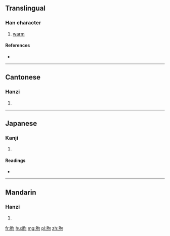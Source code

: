 {{also|胊}}
==Translingual==

===Han character===
{{Han char|rn=74|rad=月|as=05|sn=9|four=7722<sub>0</sub>|canj=月心口 (BPR)|ids=⿰[[月]][[句]]}}

# [[warm]]

====References====
* {{Han ref|kx=0505.100|dkj=14353|dj=0883.220|hdz=32062.040|uh=6710|ud=26384|bh=CEFA|bd=52986}}

----

==Cantonese==

===Hanzi===
{{yue-hanzi|jyut=[[keoi4]]|y=keui4}}

# {{defn|lang=yue|sort=月05}}

----

==Japanese==

===Kanji===
{{ja-kanji|grade=|rs=月05}}

# {{defn|lang=ja|sort=月05}}

====Readings====
* {{ja-readings|on=[[きょう]] (kyō), [[く]] (ku)|kun=[[あたたかい]] (atatakai)}}

----

==Mandarin==

===Hanzi===
{{cmn-hanzi|pin=[[qú]] ([[qu2]])|wg=ch'ü<sup>2</sup>}}

# {{defn|lang=cmn|sort=月05}}

[[fr:朐]]
[[hu:朐]]
[[mg:朐]]
[[pl:朐]]
[[zh:朐]]